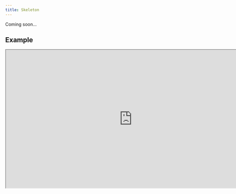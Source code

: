 ```yaml
---
title: Skeleton
---
```


Coming soon...

## Example

<iframe
  src="https://workshop.kidow.me/?path=/docs/components-skeleton-v1--docs"
  width="800"
  height="440"
></iframe>
